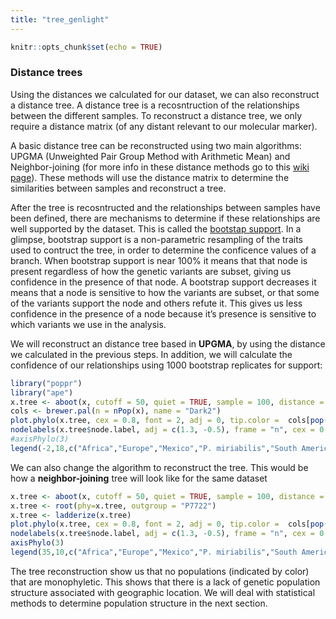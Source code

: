 ```yaml
---
title: "tree_genlight"
---
```


```r
knitr::opts_chunk$set(echo = TRUE)
```

### Distance trees

Using the distances we calculated for our dataset, we can also reconstruct a distance tree. A distance tree is a recosntruction of the relationships between the different samples. 
To reconstruct a distance tree, we only require a distance matrix (of any distant relevant to our molecular marker). 


A basic distance tree can be reconstructed using two main algorithms: UPGMA (Unweighted Pair Group Method with Arithmetic Mean) and Neighbor-joining (for more info in these distance methods go to this [wiki page](https://en.wikipedia.org/wiki/Distance_matrices_in_phylogeny)). 
These methods will use the distance matrix to determine the similarities between samples and reconstruct a tree.


After the tree is recosntructed and the relationships between samples have been defined, there are mechanisms to determine if these relationships are well supported by the dataset.
This is called the [bootstap support](http://gogarten.uconn.edu/mcb221_2006/class30.html).
In a glimpse, bootstrap support is a non-parametric resampling of the traits used to contruct the tree, in order to determine the conficence values of a branch.
When bootstrap support is near 100% it means that that node is present regardless of how the genetic variants are subset, giving us confidence in the presence of that node.
A bootstrap support decreases it means that a node is sensitive to how the variants are subset, or that some of the variants support the node and others refute it.
This gives us less confidence in the presence of a node because it's presence is sensitive to which variants we use in the analysis.


We will reconstruct an distance tree based in **UPGMA**, by using the distance we calculated in the previous steps. 
In addition, we will calculate the confidence of our relationships using 1000 bootstrap replicates for support:


```r
library("poppr")
library("ape")
x.tree <- aboot(x, cutoff = 50, quiet = TRUE, sample = 100, distance = dist, showtree = F)
cols <- brewer.pal(n = nPop(x), name = "Dark2")
plot.phylo(x.tree, cex = 0.8, font = 2, adj = 0, tip.color =  cols[pop(x)],label.offset = 0.0125)
nodelabels(x.tree$node.label, adj = c(1.3, -0.5), frame = "n", cex = 0.8,font = 3, xpd = TRUE)
#axisPhylo(3)
legend(-2,18,c("Africa","Europe","Mexico","P. miriabilis","South America","USA"),cols, border = FALSE, bty = "n")
```


We can also change the algorithm to reconstruct the tree.
This would be how a **neighbor-joining** tree will look like for the same dataset


```r
x.tree <- aboot(x, cutoff = 50, quiet = TRUE, sample = 100, distance = dist, showtree = F, tree = "nj", root = T)
x.tree <- root(phy=x.tree, outgroup = "P7722")
x.tree <- ladderize(x.tree)
plot.phylo(x.tree, cex = 0.8, font = 2, adj = 0, tip.color =  cols[pop(x)],label.offset = 0.0125)
nodelabels(x.tree$node.label, adj = c(1.3, -0.5), frame = "n", cex = 0.8,font = 3, xpd = TRUE)
axisPhylo(3)
legend(35,10,c("Africa","Europe","Mexico","P. miriabilis","South America","USA"),cols, border = FALSE, bty = "n")
```

The tree reconstruction show us that no populations (indicated by color) that are monophyletic.
This shows that there is a lack of genetic population structure associated with geographic location.
We will deal with statistical methods to determine population structure in the next section.
